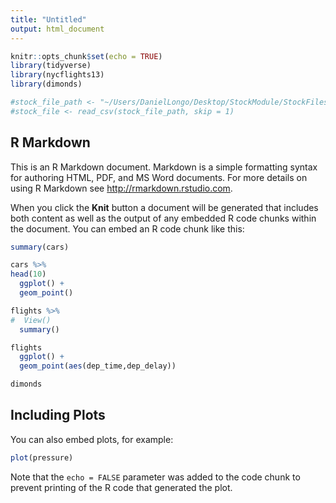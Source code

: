 ```yaml
---
title: "Untitled"
output: html_document
---
```


```r
knitr::opts_chunk$set(echo = TRUE)
library(tidyverse)
library(nycflights13)
library(dimonds)

#stock_file_path <- "~/Users/DanielLongo/Desktop/StockModule/StockFiles/ZGNX"
#stock_file <- read_csv(stock_file_path, skip = 1)
```

## R Markdown

This is an R Markdown document. Markdown is a simple formatting syntax for authoring HTML, PDF, and MS Word documents. For more details on using R Markdown see <http://rmarkdown.rstudio.com>.

When you click the **Knit** button a document will be generated that includes both content as well as the output of any embedded R code chunks within the document. You can embed an R code chunk like this:

```r
summary(cars)

cars %>% 
head(10)
  ggplot() +
  geom_point()

flights %>% 
#  View()
  summary()

flights 
  ggplot() + 
  geom_point(aes(dep_time,dep_delay))

dimonds 

```

## Including Plots

You can also embed plots, for example:

```r
plot(pressure)
```

Note that the `echo = FALSE` parameter was added to the code chunk to prevent printing of the R code that generated the plot.
